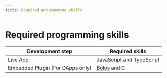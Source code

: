```yaml
---
title: Required programming skills
---
```


# Required programming skills

|             Development step             |                  Required skills                  |
|------------------------------------------|---------------------------------------------------|
| Live App                                 | JavaScript and TypeScript                         | 
| Embedded Plugin (For DApps only)	       | [Bolos](../device-app/bolos) and C |